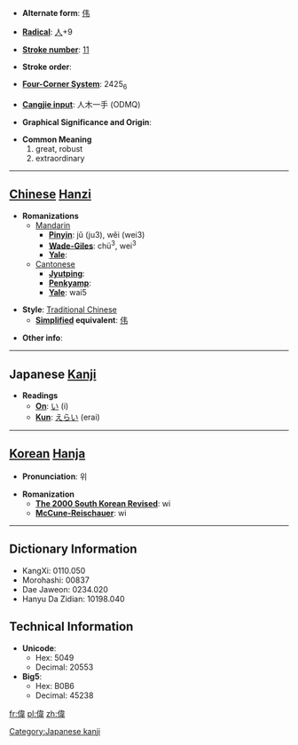 * '''Alternate form''': [[伟]]

* '''[[Wiktionary:Chinese radical index| Radical]]''': [[Wiktionary:Chinese radical index 人|人]]+9

* '''[[Wiktionary:Chinese total strokes index|Stroke number]]''': [[Wiktionary:Chinese total strokes index 11|11]]

* '''Stroke order''': 

* '''[[Wiktionary:Chinese four corner index|Four-Corner System]]''': 2425<sub>6</sub>

* '''[[Wiktionary:Chinese Cangjie index|Cangjie input]]''': 人木一手 (ODMQ)

* '''Graphical Significance and Origin''': 

* '''Common Meaning'''
*#great, robust
*# extraordinary


----

== [[Chinese]] [[Hanzi]] ==

* '''Romanizations'''
** [[Mandarin]]
*** '''[[Pinyin]]''': jǔ (ju3), wěi (wei3)
*** '''[[Wade-Giles]]''': chü<sup>3</sup>, wei<sup>3</sup>
*** '''[[Yale]]''': 
**[[Cantonese]]
***'''[[Jyutping]]''':
***'''[[Penkyamp]]''': 
***'''[[Yale]]''': wai5

* '''Style''': [[Traditional Chinese]] 
** '''[[Simplified Chinese|Simplified]] equivalent''': [[伟]]

* '''Other info''': 

----

== Japanese [[Kanji]] ==

* '''Readings'''
** '''[[On]]''': [[い]] (i)
** '''[[Kun]]''': [[えらい]] (erai)

[[Category:Japanese kanji]]
----

== [[Korean]] [[Hanja]] ==

* '''Pronunciation''': 위

* '''Romanization'''
** '''[[The 2000 South Korean Revised Romanization|The 2000 South Korean Revised]]''': wi
** '''[[McCune-Reischauer]]''': wi

----

== Dictionary Information ==

* KangXi: 0110.050
* Morohashi: 00837
* Dae Jaweon: 0234.020
* Hanyu Da Zidian: 10198.040

== Technical Information ==

* '''Unicode''':
** Hex: 5049
** Decimal: 20553
* '''Big5''':
** Hex: B0B6
** Decimal: 45238
[[fr:偉]]
[[pl:偉]]
[[zh:偉]]